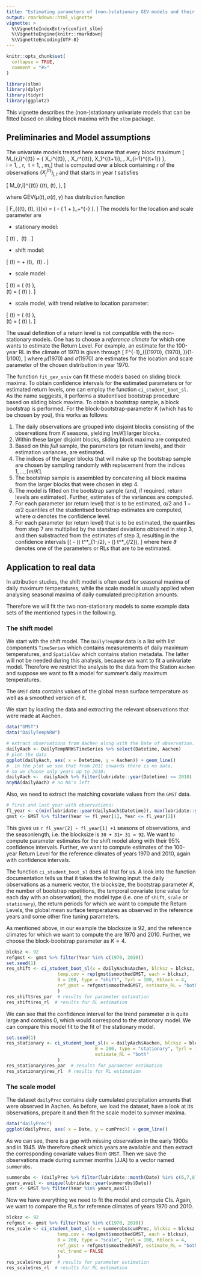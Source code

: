 ```yaml
---
title: "Estimating parameters of (non-)stationary GEV models and their estimation uncertainty"
output: rmarkdown::html_vignette
vignette: >
  %\VignetteIndexEntry{confint_slbm}
  %\VignetteEngine{knitr::rmarkdown}
  %\VignetteEncoding{UTF-8}
---
```


```r
knitr::opts_chunk$set(
  collapse = TRUE,
  comment = "#>"
)
```

```r
library(slbm)
library(dplyr)
library(tidyr)
library(ggplot2)
```

This vignette describes the (non-)stationary univariate models that can be fitted based on 
sliding block maxima with the `slbm` package. 


## Preliminaries and Model assumptions

The univariate models treated here assume that every block maximum
\[ M_{r,i}^{(t)} = \max\{ X_i^{(t)}, \ldots, X_r^{(t)}, X_1^{(t+1)}, \ldots, X_{i-1}^{(t+1)} \}, \
i = 1, \ldots, r, \ t = 1, \ldots, m,\]
that is computed over a block containing $r$ of the observations $(X_j^{(t)})_{j,t}$ and that starts in year $t$ satisfies 

\[   M_{r,i}^{(t)} \sim \mathrm{GEV}(\mu(t), \sigma(t), \gamma), \]

where $\mathrm{GEV}(\mu(t), \sigma(t), \gamma)$ has distribution function 

\[ F_{(\mu(t), \sigma(t), \gamma)}(x) = \exp\left( - \left(  1 + \gamma \frac{ x - \mu(t)}{\sigma(t)} \right)_+^{-\frac1\gamma} \right). \]
The models for the location and scale parameter are

* stationary model: 

\[ \mu(t) \equiv \mu, \ \sigma(t) \equiv \sigma.   \]

* shift model:

\[ \mu(t) =  \mu + \alpha \mathrm{GMST}(t), \ \sigma(t) \equiv \sigma.   \]

* scale model:

\[ \mu(t) =  \mu \exp\left( \alpha\mathrm{GMST}(t) \right), \
   \sigma(t) = \sigma \exp\left( \alpha \mathrm{GMST}(t) \right).   \]
   
* scale model, with trend relative to location parameter:

\[ \mu(t) =  \mu \exp\left( \frac{\alpha}{\mu} \mathrm{GMST}(t) \right), \
   \sigma(t) = \sigma \exp\left( \frac{\alpha}{\mu} \mathrm{GMST}(t) \right).   \]
   
The usual definition of a return level is not compatible with the non-stationary
models. One has to choose a *reference climate* for which one wants to estimate the 
Return Level. For example, an estimate for the 100-year RL in the climate of 1970 is given through
\[ F^{-1}_{(\hat\mu(1970), \hat\sigma(1970), \gamma)}(1-1/100), \]
where $\hat\mu(1970)$ and $\hat\sigma(1970)$ are estimates for the location and scale parameter
of the chosen distribution in year 1970. 

The function `fit_gev_univ` can fit these models based on sliding block maxima.
To obtain confidence intervals for the estimated parameters or for estimated return levels, 
one can employ the function `ci_student_boot_sl`. 
As the name suggests, it performs a studentised bootstrap procedure based on sliding block maxima. To obtain a bootstrap sample, a block bootstrap is performed. For the block-bootstrap-parameter $K$ (which has to be chosen by you), this works as follows:

1. The daily 
    observations are grouped into disjoint blocks consisting of the observations from $K$            seasons, yielding $\lceil m/K \rceil$ larger blocks. 
2. Within these larger disjoint blocks, sliding block maxima are computed. 
3. Based on this *full* sample, the parameters (or return levels), and their estimation variances, are estimated.
4. The indices of the larger blocks that will make up the bootstrap sample are chosen by sampling randomly with replacement from the indices $1, \ldots, \lceil m/K \rceil$. 
5. The bootstrap sample is assembled by concatening all block maxima from the larger blocks that were chosen in step 4. 
6. The model is fitted on the bootstrap sample (and, if required, return levels are estimated).
Further, estimates of the variances are computed.
7. For each parameter (or return level) that is to be estimated, $\alpha/2$ and $1-\alpha/2$ quantiles of the studentised bootstrap estimates are computed, where $\alpha$ denotes the confidence level.
8. For each parameter (or return level) that is to be estimated, the quantiles from step 7 
are multiplied by the standard deviations obtained in step 3, and then substracted from the 
estimates of step 3, resulting in the confidence intervals
\[( \hat\vartheta - \widehat{\mathrm{se}}(\hat\vartheta) t^*_{1-\alpha/2}, \hat\vartheta - \widehat{\mathrm{se}}(\hat\vartheta) t^*_{\alpha/2}), \]
where here $\vartheta$ denotes one of the parameters or RLs that are to be estimated. 



## Application to real data

In attribution studies, the shift model is often used for seasonal maxima of 
daily maximum temperatures, while the scale model is usually applied when analysing 
seasonal maxima of daily cumulated precipitation amounts. 

Therefore we will fit the two non-stationary models to some example data sets of the mentioned
types in the following. 

### The shift model

We start with the shift model. The `DailyTempNRW` data is a list with list components `TimeSeries` which contains measurements of daily maximum temperatures, and `SpatialCov` which contains
station metadata. The latter will not be needed during this analysis, because we want to 
fit a univariate model. Therefore we restrict the analysis to the data from the Station `Aachen` and suppose we want to fit a model for summer's daily maximum temperatures.

The `GMST` data contains values of the global mean surface temperature as well as a smoothed version of it. 

We start by loading the data and extracting the relevant observations that were made at Aachen.

```r
data("GMST")
data("DailyTempNRW")

# extract observations from Aachen along with the Date of observation. 
dailyAach <- DailyTempNRW$TimeSeries %>% select(Datetime, Aachen)  
# plot the data
ggplot(dailyAach, aes( x = Datetime, y = Aachen)) + geom_line()
#  in the plot we see that from 2011 onwards there is no data, 
# so we choose only years up to 2010:
dailyAach <-  dailyAach %>% filter(lubridate::year(Datetime) <= 2010)
anyNA(dailyAach) # no NA's left
```
Also, we need to extract the matching covariate values from the `GMST` data. 

```r
# first and last year with observations:
fl_year <- c(min(lubridate::year(dailyAach$Datetime)), max(lubridate::year(dailyAach$Datetime)))
gmst <- GMST %>% filter(Year >= fl_year[1], Year <= fl_year[2])
```

This gives us `r fl_year[2] - fl_year[1] +1` seasons of observations, and the seasonlength, i.e. the blocksize is `30 + 31+ 31 = 92`.
We want to compute parameter estimates for the shift model along with their 95\% confidence intervals. Further, we want to compute estimates of the 100-year Return Level for the reference climates of years 1970 and 2010, again with confidence intervals. 

The function `ci_student_boot_sl` does all that for us. A look into the function documentation tells us that it takes the following input: the daily observations as a numeric vector, the blocksize, the 
bootstrap parameter $K$, the number of bootstrap repetitions, the temporal covariate (one value for each day with an observation), the model type (i.e. one of `shift`, `scale` or `stationary`), the return periods for which we want to compute the Return Levels, 
the global mean surface temperatures as observed in the reference years and some other fine tuning parameters. 

As mentioned above, in our example the blocksize is 92, and the reference climates for which 
we want to compute the  are 1970 and 2010. Further, we choose the block-bootstrap 
parameter as $K = 4$.
```r
blcksz <- 92
refgmst <- gmst %>% filter(Year %in% c(1970, 2010))
set.seed(1)
res_shift <- ci_student_boot_sl(x = dailyAach$Aachen, blcksz = blcksz,
                   temp.cov = rep(gmst$smoothedGMST, each = blcksz),
                   B = 200, type = "shift", Tyrl = 100, Kblock = 4,
                   ref_gmst = refgmst$smoothedGMST, estimate_RL = "both"
                   )
res_shift$res_par  # results for parameter estimation
res_shift$res_rl  # results for RL estimation
```
We can see that the confidence interval for the trend parameter $\alpha$ is quite large and contains 0, which would correspond to the stationary model.
We can compare this model fit to the fit of the stationary model. 

```r
set.seed(1)
res_stationary <- ci_student_boot_sl(x = dailyAach$Aachen, blcksz = blcksz,
                                 B = 200, type = "stationary", Tyrl = 100, Kblock = 4,
                                 estimate_RL = "both"
                   )
res_stationary$res_par  # results for parameter estimation
res_stationary$res_rl  # results for RL estimation
```

### The scale model 

The dataset `dailyPrec` contains daily cumulated precipitation amounts that were observed in Aachen. 
As before, we load the dataset, have a look at its observations, prepare it and then fit the scale model to summer maxima.

```r
data("dailyPrec")
ggplot(dailyPrec, aes( x = Date, y = cumPrec)) + geom_line()
```

As we can see, there is a gap with missing observation in the early 1900s and in 1945.
We therefore check which years are available and then extract the corresponding covariate 
values from `GMST`. Then we save the observations made during summer months (JJA) to 
a vector named `summerobs`.

```r
summerobs <- (dailyPrec %>% filter(lubridate::month(Date) %in% c(6,7,8)))
years_avail <- unique(lubridate::year(summerobs$Date))
gmst <- GMST %>% filter(Year %in% years_avail)
```
Now we have everything we need to fit the model and compute CIs. Again, we want 
to compare the RLs for reference climates of years 1970 and 2010.

```r
blcksz <- 92
refgmst <- gmst %>% filter(Year %in% c(1970, 2010))
res_scale <- ci_student_boot_sl(x = summerobs$cumPrec, blcksz = blcksz,
                   temp.cov = rep(gmst$smoothedGMST, each = blcksz),
                   B = 200, type = "scale", Tyrl = 100, Kblock = 4,
                   ref_gmst = refgmst$smoothedGMST, estimate_RL = "both",
                   rel_trend = FALSE
                   )
res_scale$res_par  # results for parameter estimation
res_scale$res_rl  # results for RL estimation
```

